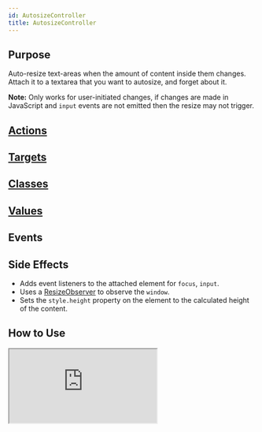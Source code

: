 ```yaml
---
id: AutosizeController
title: AutosizeController
---
```




## Purpose

Auto-resize text-areas when the amount of content inside them changes. Attach it to a textarea that you want to autosize, and forget about it.

**Note:**
Only works for user-initiated changes, if changes are made in JavaScript and `input` events are not emitted then the resize may not trigger.


## [Actions](https://stimulus.hotwire.dev/reference/actions)


<NoActions/>

## [Targets](https://stimulus.hotwire.dev/reference/targets)


<NoTargets/>

## [Classes](https://stimulus.hotwire.dev/reference/classes)


<NoClasses/>

## [Values](https://stimulus.hotwire.dev/reference/values)


<NoValues/>

## Events


<NoEvents/>

## Side Effects

- Adds event listeners to the attached element for `focus`, `input`.
- Uses a [ResizeObserver](https://developer.mozilla.org/en-US/docs/Web/API/ResizeObserver) to observe the `window`.
- Sets the `style.height` property on the element to the calculated height of the content.



## How to Use
<iframe
  src="https://codesandbox.io/embed/autosizecontroller-jx1mv?fontsize=14&hidenavigation=1&theme=dark"
  style={{width: "100%", height: "500px", border: "0", borderRadius: "4px", overflow: "hidden"}}
  sandbox="allow-forms allow-modals allow-popups allow-presentation allow-same-origin allow-scripts"
/>
